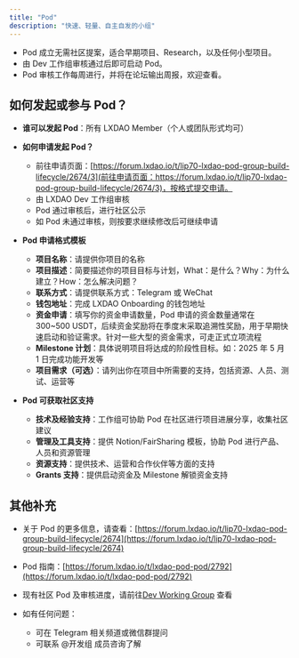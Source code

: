 ```yaml
---
title: "Pod"
description: "快速、轻量、自主自发的小组"
---
```


- Pod 成立无需社区提案，适合早期项目、Research，以及任何小型项目。
- 由 Dev 工作组审核通过后即可启动 Pod。
- Pod 审核工作每周进行，并将在论坛输出周报，欢迎查看。

## **如何发起或参与 Pod？**

- **谁可以发起 Pod**：所有 LXDAO Member（个人或团队形式均可）
- **如何申请发起 Pod？**
    - 前往申请页面：[https://forum.lxdao.io/t/lip70-lxdao-pod-group-build-lifecycle/2674/3](前往申请页面：https://forum.lxdao.io/t/lip70-lxdao-pod-group-build-lifecycle/2674/3)，按格式提交申请。
    - 由 LXDAO Dev 工作组审核
    - Pod 通过审核后，进行社区公示
    - 如 Pod 未通过审核，则按要求继续修改后可继续申请
    
- **Pod 申请格式模板**
    - **项目名称**：请提供你项目的名称
    - **项目描述**：简要描述你的项目目标与计划，What：是什么？Why：为什么建立？How：怎么解决问题？
    - **联系方式**：请提供联系方式：Telegram 或 WeChat
    - **钱包地址**：完成 LXDAO Onboarding 的钱包地址
    - **资金申请**：填写你的资金申请数量，Pod 申请的资金数量通常在 300~500 USDT，后续资金奖励将在季度末采取追溯性奖励，用于早期快速启动和验证需求。针对一些大型的资金需求，可走正式立项流程
    - **Milestone 计划**：具体说明项目将达成的阶段性目标。如：2025 年 5 月 1 日完成功能开发等
    - **项目需求（可选）**：请列出你在项目中所需要的支持，包括资源、人员、测试、运营等

- **Pod 可获取社区支持**
    - **技术及经验支持**：工作组可协助 Pod 在社区进行项目进展分享，收集社区建议
    - **管理及工具支持**：提供 Notion/FairSharing 模板，协助 Pod 进行产品、人员和资源管理
    - **资源支持**：提供技术、运营和合作伙伴等方面的支持
    - **Grants 支持**：提供启动资金及 Milestone 解锁资金支持

## **其他补充**

- 关于 Pod 的更多信息，请查看：[https://forum.lxdao.io/t/lip70-lxdao-pod-group-build-lifecycle/2674](https://forum.lxdao.io/t/lip70-lxdao-pod-group-build-lifecycle/2674)

- Pod 指南：[https://forum.lxdao.io/t/lxdao-pod-pod/2792](https://forum.lxdao.io/t/lxdao-pod-pod/2792)

- 现有社区 Pod 及审核进度，请前往[Dev Working Group](https://www.notion.so/Dev-Working-Group-1b9dceffe40b80b79327ef120de3da4d?pvs=21) 查看

- 如有任何问题：

  - 可在 Telegram 相关频道或微信群提问
  - 可联系 @开发组 成员咨询了解
